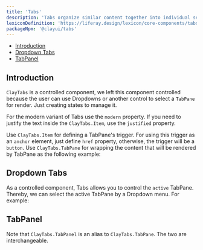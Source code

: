```yaml
---
title: 'Tabs'
description: 'Tabs organize similar content together into individual sections in the same page.'
lexiconDefinition: 'https://liferay.design/lexicon/core-components/tabs/'
packageNpm: '@clayui/tabs'
---
```



<div class="nav-toc-absolute">
<div class="nav-toc">

-   [Introduction](#introduction)
-   [Dropdown Tabs](#dropdown-tabs)
-   [TabPanel](#tabpanel)

</div>
</div>

## Introduction

`ClayTabs` is a controlled component, we left this component controlled because the user can use Dropdowns or another control to select a `TabPane` for render. Just creating states to manage it.

For the modern variant of Tabs use the `modern` property. If you need to justify the text inside the `ClayTabs.Item`, use the `justified` property.

Use `ClayTabs.Item` for defining a TabPane's trigger. For using this trigger as an `anchor` element, just define `href` property, otherwise, the trigger will be a `button`. Use `ClayTabs.TabPane` for wrapping the content that will be rendered by TabPane as the following example:

<Tabs />

## Dropdown Tabs

As a controlled component, Tabs allows you to control the `active` TabPane. Thereby, we can select the active TabPane by a Dropdown menu. For example:

<TabsDropdown />

## TabPanel

Note that `ClayTabs.TabPanel` is an alias to `ClayTabs.TabPane`. The two are interchangeable.
